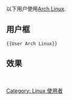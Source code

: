 以下用户使用[[Arch_Linux|Arch Linux]].
== 用户框 ==
 <nowiki>{{User Arch Linux}}</nowiki>
== 效果 ==
{{User Arch Linux}}
<br clear="all" />
[[Category:_Linux_使用者|Category: Linux 使用者]]